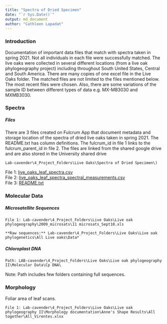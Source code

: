 ---
title: "Spectra of Dried Specimen"
date: "`r Sys.Date()`"
output: md_document
author: "Cathleen Lapadat"
---
### Introduction
Documentation of important data files that match with spectra taken in spring 2021. Not all individuals in each file were successfully matched. The live oaks were collected in several different locations (from a live oak phylogeography project) including throughout South United States, Central and South America. There are many copies of one excel file in the Live Oaks\ folder. The matched files are not limited to the files mentioned below. The most recent files were chosen. Also, there are some variations of the sample ID between different types of data e.g. MX-MB3030 and MXMB3030.

### Spectra
##### Files

There are 3 files created on Fulcrum App that document metadata and storage location of the spectra of dried live oaks taken in spring 2021. The README.txt has column definitions. The fulcrum_id in file 1 links to the fulcrum_parent_id in file 2. The files are linked from the shared google drive and are also stored in the University shared drive 
```
Lab-cavender\4_Project_Folders\Live Oaks\Spectra of Dried Specimen\)
```
File 1: [live_oaks_leaf_spectra.csv](https://drive.google.com/file/d/1d6OAtn-64dOzv6w7fhMUof_7VvqFjh-J/view?usp=sharing)  
File 2: [live_oaks_leaf_spectra_spectral_measurements.csv](https://drive.google.com/file/d/1XIT7dEnRDVNNQvHG5SgdcUTJHV3Syohb/view?usp=sharing)  
File 3: [README.txt](https://drive.google.com/file/d/1rZLfSgHOGfEWay7lIOdNPRKEz9CqndHa/view?usp=sharing)  

### Molecular Data
##### Microsatellite Sequences
```
File 1: Lab-cavender\4_Project_Folders\Live Oaks\Live oak phylogeography\2009_microsats\11 microsats_Sept10.xls  

**Raw sequences:** Lab-cavender\4_Project_Folders\Live Oaks\Live oak phylogenetics\All Live oaks\Data*  
```
##### Chloroplast DNA
```
Path: LAB-cavender\4_Project_Folders\Live Oaks\Live oak phylogeography II\Molecular Data\Cp DNA\  
```
Note: Path includes few folders containing full sequences.  

### Morphology
Foliar area of leaf scans.
```
File 1: Lab-cavender\4_Project_Folders\Live Oaks\Live oak phylogeography II\Morphology documentation\Anne's Shape Results\All together\All_Virentes.xlsx  
```